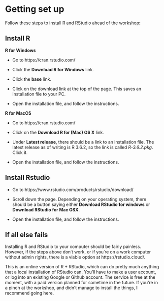 # Getting set up

Follow these steps to install R and RStudio ahead of the workshop:

## Install R

**R for Windows**

* Go to https://cran.rstudio.com/

* Click the **Download R for Windows** link.

* Click the **base** link.

* Click on the download link at the top of the page. This saves an installation
file to your PC.

* Open the installation file, and follow the instructions.

**R for MacOS**

* Go to https://cran.rstudio.com/

* Click on the **Download R for (Mac) OS X** link.

* Under **Latest release**, there should be a link to an installation file. The 
latest release as of writing is R 3.6.2, so the link is called
*R-3.6.2.pkg*. Click it.

* Open the installation file, and follow the instructions.

## Install Rstudio

* Go to https://www.rstudio.com/products/rstudio/download/

* Scroll down the page. Depending on your operating system, there should be a
button saying either **Download RStudio for windows** or **Download RStudio for Mac OSX**.

* Open the installation file, and follow the instructions.

## If all else fails

Installing R and RStudio to your computer should be fairly painless. However, if
the steps above don't work, or if you're on a work computer without admin 
rights, there is a viable option at https://rstudio.cloud/.

This is an online version of R + RStudio, which can do pretty much anything that
a local installation of RStudio can. You'll have to make a user account, or log
into an existing Google or Github account. The service is free at the moment, 
with a paid version planned for sometime in the future. If you're in a pinch at
the workshop, and didn't manage to install the things, I recommend going here.
